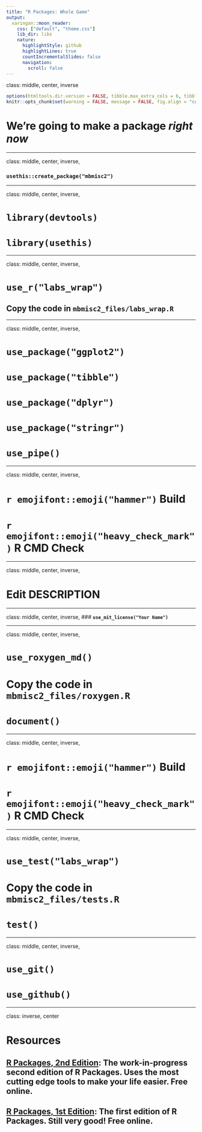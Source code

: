 ```yaml
---
title: "R Packages: Whole Game"
output:
  xaringan::moon_reader:
    css: ["default", "theme.css"]
    lib_dir: libs
    nature:
      highlightStyle: github
      highlightLines: true
      countIncrementalSlides: false
      navigation:
        scroll: false 
---
```

class: middle, center, inverse

```r
options(htmltools.dir.version = FALSE, tibble.max_extra_cols = 6, tibble.width = 60)
knitr::opts_chunk$set(warning = FALSE, message = FALSE, fig.align = "center", dpi = 320)
```

# We're going to make a package *right now*

---

class: middle, center, inverse, 

### **`usethis::create_package("mbmisc2")`**

---

class: middle, center, inverse, 

# **`library(devtools)`**
# **`library(usethis)`**

---

class: middle, center, inverse, 

# **`use_r("labs_wrap")`**
## Copy the code in **`mbmisc2_files/labs_wrap.R`**

---

class: middle, center, inverse, 

# **`use_package("ggplot2")`**
# **`use_package("tibble")`**
# **`use_package("dplyr")`**
# **`use_package("stringr")`**
# **`use_pipe()`**

---

class: middle, center, inverse, 

# `r emojifont::emoji("hammer")` **Build**
# `r emojifont::emoji("heavy_check_mark")` **R CMD Check**

---

class: middle, center, inverse, 

# **Edit DESCRIPTION**

---

class: middle, center, inverse,
### **`use_mit_license("Your Name")`**

---

class: middle, center, inverse, 

# **`use_roxygen_md()`**
# Copy the code in **`mbmisc2_files/roxygen.R`**
# **`document()`**

---

class: middle, center, inverse, 

# `r emojifont::emoji("hammer")` **Build**
# `r emojifont::emoji("heavy_check_mark")` **R CMD Check**

---

class: middle, center, inverse, 

# **`use_test("labs_wrap")`**
# Copy the code in **`mbmisc2_files/tests.R`**
# **`test()`**

---

class: middle, center, inverse, 

# **`use_git()`**
# **`use_github()`**

---

class: inverse, center

# Resources
## [R Packages, 2nd Edition](https://r-pkgs.org/): The work-in-progress second edition of R Packages. Uses the most cutting edge tools to make your life easier. Free online.
## [R Packages, 1st Edition](http://r-pkgs.had.co.nz/): The first edition of R Packages. Still very good! Free online.
